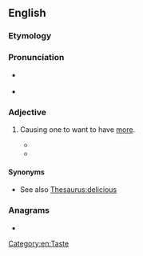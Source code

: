 ==English==

===Etymology===
{{suffix|en|more|ish}}

===Pronunciation===
* {{a|UK}} {{IPA|/ˈmɔːɹ.ɪʃ/|lang=en}}
* {{homophones|lang=en|Moorish}} {{qualifier|in some accents}}

===Adjective===
{{en-adj}}

# {{lb|en|UK|informal|of food or drink}} Causing one to want to have [[more]].
#* {{quote-journal
|date=December 15, 2011
|author=Super Hans
|passage= ‘Cocaine...is very MORE-ISH’ }}
#* {{quote-book
|year=1788
|author=Francis Grose
|title=A Classical Dictionary of the Vulgar Tongue
|edition=Second
|url=
|page=
|passage=More-ish.<!-- small caps --> This wine has but one fault, and that is, it is more-ish: i.e. more of it is wanted, or there is too little of it.
}}

====Synonyms====
* See also [[Thesaurus:delicious]]

===Anagrams===
* {{anagrams|en|Moshier|heirmos|heroism}}

[[Category:en:Taste]]
